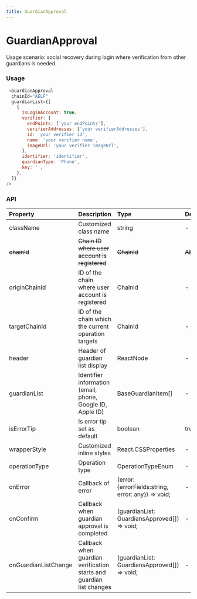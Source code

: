 ```yaml
---
title: GuardianApproval
---
```


# GuardianApproval

Usage scenario: social recovery during login where verification from other guardians is needed.

### Usage

```javascript
 <GuardianApproval
  chainId="AELF"
  guardianList={[
    {
      isLoginAccount: true,
      verifier: {
        endPoints: ['your endPoints'],
        verifierAddresses: ['your verifierAddresses'],
        id: 'your verifier id',
        name: 'your verifier name',
        imageUrl: 'your verifier imageUrl',
      },
      identifier: 'identifier',
      guardianType: 'Phone',
      key: '',
    },
  ]}
/>
```

### API

| Property             | Description                                                          | Type                                               | Default       | Version |
| :------------------- | :------------------------------------------------------------------- | :------------------------------------------------- | :------------ | :------ |
| className            | Customized class name                                                | string                                             | -             |         |
| ~~chainId~~          | ~~Chain ID where user account is registered~~                        | ~~ChainId~~                                        | ~~AELF~~      | V1.5.0  |
| originChainId        | ID of the chain where user account is registered                     | ChainId                                            | -             | V1.5.0  |
| targetChainId        | ID of the chain which the current operation targets                  | ChainId                                            | -             | V1.5.0  |
| header               | Header of guardian list display                                      | ReactNode                                          | -             |         |
| guardianList         | Identifier information (email, phone, Google ID, Apple ID)           | BaseGuardianItem[]                                 | -             |         |
| isErrorTip           | Is error tip set as default                                          | boolean                                            | true          |         |
| wrapperStyle         | Customized inline styles                                             | React.CSSProperties                                | -             |         |
| operationType        | Operation type                                                       | OperationTypeEnum                                  | -             |         |
| onError              | Callback of error                                                    | (error: {errorFields:string, error: any}) => void; | -             |         |
| onConfirm            | Callback when guardian approval is completed                         | (guardianList: GuardiansApproved[]) => void;       | -             |         |
| onGuardianListChange | Callback when guardian verification starts and guardian list changes | (guardianList: GuardiansApproved[]) => void;       | -             |         |
